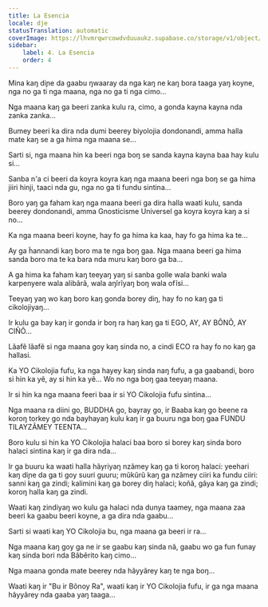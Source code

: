 ```yaml
---
title: La Esencia
locale: dje
statusTranslation: automatic
coverImage: https://lhvmrqwrcowdvduuaukz.supabase.co/storage/v1/object/public/strapi-uploads/small_cover-tratado-de-psicologia-revolucionaria.webp-5e15e1cec4e0ebebcde5d7fc7565d8fd.webp
sidebar:
    label: 4. La Esencia
    order: 4
---
```

Mina kaŋ diɲe da gaabu ŋwaaray da nga kaŋ ne kaŋ bora taaga yaŋ koyne, nga no ga ti nga maana, nga no ga ti nga cimo...

Nga maana kaŋ ga beeri zanka kulu ra, cimo, a gonda kayna kayna nda zanka zanka...

Bumey beeri ka dira nda dumi beerey biyolojia dondonandi, amma halla mate kaŋ se a ga hima nga maana se...

Sarti si, nga maana hin ka beeri nga boŋ se sanda kayna kayna baa hay kulu si...

Sanba n'a ci beeri da koyra koyra kaŋ nga maana beeri nga boŋ se ga hima jiiri hinji, taaci nda gu, nga no ga ti fundu sintina...

Boro yaŋ ga faham kaŋ nga maana beeri ga dira halla waati kulu, sanda beerey dondonandi, amma Gnosticisme Universel ga koyra koyra kaŋ a si no...

Ka nga maana beeri koyne, hay fo ga hima ka kaa, hay fo ga hima ka te...

Ay ga h̃annandi kaŋ boro ma te nga boŋ gaa. Nga maana beeri ga hima sanda boro ma te ka bara nda muru kaŋ boro ga ba...

A ga hima ka faham kaŋ teeyaŋ yaŋ si sanba golle wala banki wala karpenyere wala alibãrã, wala aŋĩrĩyaŋ boŋ wala ofĩsi...

Teeyaŋ yaŋ wo kaŋ boro kaŋ gonda borey diŋ, hay fo no kaŋ ga ti cikolojiyaŋ...

Ir kulu ga bay kaŋ ir gonda ir boŋ ra haŋ kaŋ ga ti EGO, AY, AY BÕNÕ, AY CIÑÕ...

Lãafẽ lãafẽ si nga maana goy kaŋ sinda no, a cindi ECO ra hay fo no kaŋ ga hallasi.

Ka YO Cikolojia fufu, ka nga hayey kaŋ sinda naŋ fufu, a ga gaabandi, boro si hin ka yẽ, ay si hin ka yẽ... Wo no nga boŋ gaa teeyaŋ maana.

Ir si hin ka nga maana feeri baa ir si YO Cikolojia fufu sintina...

Nga maana ra diini go, BUDDHA go, bayray go, ir Baaba kaŋ go beene ra koroŋ torkey go nda bayhayaŋ kulu kaŋ ir ga buuru nga boŋ gaa FUNDU TILAYZÃMEY TEENTA...

Boro kulu si hin ka YO Cikolojia halaci baa boro si borey kaŋ sinda boro halaci sintina kaŋ ir ga dira nda...

Ir ga buuru ka waati halla hãyriyaŋ nzãmey kaŋ ga ti koroŋ halaci: yeehari kaŋ diɲe da ga ti goy suuri guuru; mũkũrũ kaŋ ga nzãmey ciiri ka fundu ciiri: sanni kaŋ ga zindi; kalimini kaŋ ga borey diŋ halaci; koñã, gãya kaŋ ga zindi; koroŋ halla kaŋ ga zindi.

Waati kaŋ zindiyaŋ wo kulu ga halaci nda dunya taamey, nga maana zaa beeri ka gaabu beeri koyne, a ga dira nda gaabu...

Sarti si waati kaŋ YO Cikolojia bu, nga maana ga beeri ir ra...

Nga maana kaŋ goy ga ne ir se gaabu kaŋ sinda nã, gaabu wo ga fun funay kaŋ sinda bori nda Bãbẽrito kaŋ cimo...

Nga maana gonda mate beerey nda hãyyãrey kaŋ te nga boŋ...

Waati kaŋ ir "Bu ir Bõnoy Ra", waati kaŋ ir YO Cikolojia fufu, ir ga nga maana hãyyãrey nda gaaba yaŋ taaga...

